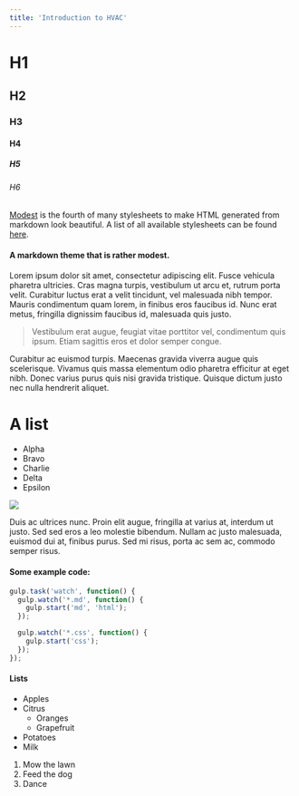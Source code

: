 ```yaml
---
title: 'Introduction to HVAC'
---
```


# H1
## H2
### H3
#### H4
##### H5
###### H6

[Modest](https://github.com/markdowncss/modest) is the fourth of many stylesheets to make HTML generated from
markdown look beautiful. A list of all available stylesheets can be found [here](https://github.com/markdowncss).

#### A markdown theme that is rather modest.

Lorem ipsum dolor sit amet, consectetur adipiscing elit. Fusce vehicula pharetra ultricies. Cras magna turpis,
vestibulum ut arcu et, rutrum porta velit. Curabitur luctus erat a velit tincidunt, vel malesuada nibh tempor.
Mauris condimentum quam lorem, in finibus eros faucibus id. Nunc erat metus, fringilla dignissim faucibus id,
malesuada quis justo.

  > Vestibulum erat augue, feugiat vitae porttitor vel, condimentum quis ipsum. Etiam sagittis eros et dolor
  semper congue.

Curabitur ac euismod turpis. Maecenas gravida viverra augue quis scelerisque. Vivamus quis massa elementum odio
pharetra efficitur at eget nibh. Donec varius purus quis nisi gravida tristique. Quisque dictum justo nec nulla
hendrerit aliquet.

# A list
- Alpha
- Bravo
- Charlie
- Delta
 - Epsilon

<div>
  <img src="https://cloud.githubusercontent.com/assets/1424573/4785631/dc5ddcd2-5d82-11e4-88a2-06fdabbe4fb8.png"/>
</div>

Duis ac ultrices nunc. Proin elit augue, fringilla at varius at, interdum ut justo. Sed sed eros a leo molestie
bibendum. Nullam ac justo malesuada, euismod dui at, finibus purus. Sed mi risus, porta ac sem ac, commodo
semper risus.

#### Some example code:

```js
gulp.task('watch', function() {
  gulp.watch('*.md', function() {
    gulp.start('md', 'html');
  });

  gulp.watch('*.css', function() {
    gulp.start('css');
  });
});
```

#### Lists

  * Apples
  * Citrus
    * Oranges
    * Grapefruit
  * Potatoes
  * Milk

  1. Mow the lawn
  2. Feed the dog
  3. Dance

